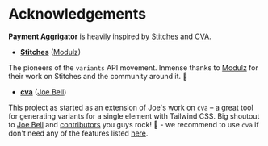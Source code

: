 # Acknowledgements

**Payment Aggrigator** is heavily inspired by [Stitches](https://stitches.dev) and [CVA](https://github.com/joe-bell/cva).

- [**Stitches**](https://stitches.dev/) ([Modulz](https://modulz.app))  

The pioneers of the `variants` API movement. Inmense thanks to [Modulz](https://modulz.app) for their work on Stitches and the community around it. 🙏

- [**cva**](https://github.com/joe-bell/cva) ([Joe Bell](https://github.com/joe-bell)) 
  
This project as started as an extension of Joe's work on `cva` – a great tool for generating 
variants for a single element with Tailwind CSS. Big shoutout to [Joe Bell](https://github.com/joe-bell) 
and [contributors](https://github.com/joe-bell/cva/graphs/contributors) you guys rock! 🤘 - 
we recommend to use `cva` if don't need any of the features listed [here](https://www.tailwind-variants.org/docs/comparison).
